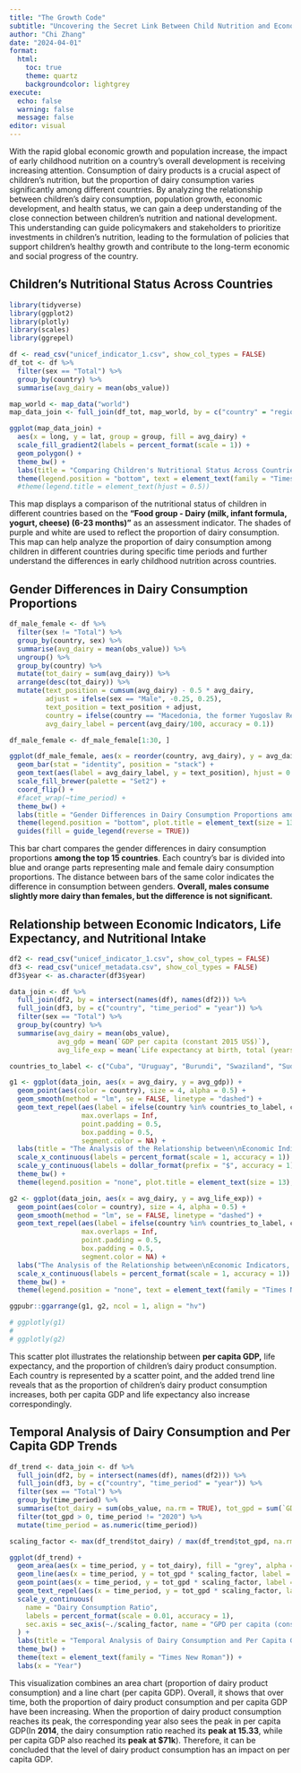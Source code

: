 ```yaml
---
title: "The Growth Code" 
subtitle: "Uncovering the Secret Link Between Child Nutrition and Economic Development"
author: "Chi Zhang"
date: "2024-04-01"
format: 
  html:
    toc: true
    theme: quartz
    backgroundcolor: lightgrey
execute: 
  echo: false
  warning: false
  message: false
editor: visual
---
```


With the rapid global economic growth and population increase, the impact of early childhood nutrition on a country's overall development is receiving increasing attention. Consumption of dairy products is a crucial aspect of children's nutrition, but the proportion of dairy consumption varies significantly among different countries. By analyzing the relationship between children's dairy consumption, population growth, economic development, and health status, we can gain a deep understanding of the close connection between children's nutrition and national development. This understanding can guide policymakers and stakeholders to prioritize investments in children's nutrition, leading to the formulation of policies that support children's healthy growth and contribute to the long-term economic and social progress of the country.

## **Children's Nutritional Status Across Countries**

```r
library(tidyverse)
library(ggplot2)
library(plotly)
library(scales)
library(ggrepel)

df <- read_csv("unicef_indicator_1.csv", show_col_types = FALSE)
df_tot <- df %>% 
  filter(sex == "Total") %>%
  group_by(country) %>%
  summarise(avg_dairy = mean(obs_value))

map_world <- map_data("world")
map_data_join <- full_join(df_tot, map_world, by = c("country" = "region"))

ggplot(map_data_join) + 
  aes(x = long, y = lat, group = group, fill = avg_dairy) +
  scale_fill_gradient2(labels = percent_format(scale = 1)) + 
  geom_polygon() + 
  theme_bw() +
  labs(title = "Comparing Children's Nutritional Status Across Countries (2005 to 2020)", subtitle = "Countries in grey have no data due to a mismatch with their names", y = "Latitude", x = "Longitude", fill = "Average Dairy Consumption Ratio") +
  theme(legend.position = "bottom", text = element_text(family = "Times New Roman"))
  #theme(legend.title = element_text(hjust = 0.5)) 
```

This map displays a comparison of the nutritional status of children in different countries based on the **"Food group - Dairy (milk, infant formula, yogurt, cheese) (6-23 months)"** as an assessment indicator. The shades of purple and white are used to reflect the proportion of dairy consumption. This map can help analyze the proportion of dairy consumption among children in different countries during specific time periods and further understand the differences in early childhood nutrition across countries.

## **Gender Differences in Dairy Consumption Proportions**

```r
df_male_female <- df %>% 
  filter(sex != "Total") %>% 
  group_by(country, sex) %>% 
  summarise(avg_dairy = mean(obs_value)) %>%
  ungroup() %>%
  group_by(country) %>%
  mutate(tot_dairy = sum(avg_dairy)) %>% 
  arrange(desc(tot_dairy)) %>%
  mutate(text_position = cumsum(avg_dairy) - 0.5 * avg_dairy,
         adjust = ifelse(sex == "Male", -0.25, 0.25),
         text_position = text_position + adjust,
         country = ifelse(country == "Macedonia, the former Yugoslav Republic of", "Macedonia", country),
         avg_dairy_label = percent(avg_dairy/100, accuracy = 0.1))

df_male_female <- df_male_female[1:30, ] 

ggplot(df_male_female, aes(x = reorder(country, avg_dairy), y = avg_dairy, fill = sex)) + 
  geom_bar(stat = "identity", position = "stack") + 
  geom_text(aes(label = avg_dairy_label, y = text_position), hjust = 0.5, color = "white", size = 3.5) +
  scale_fill_brewer(palette = "Set2") + 
  coord_flip() + 
  #facet_wrap(~time_period) + 
  theme_bw() +
  labs(title = "Gender Differences in Dairy Consumption Proportions among Top 15 Countries", y = "Dairy Consumption Proportion", x = "Country", fill = "Average Dairy Consumption Ratio") + 
  theme(legend.position = "bottom", plot.title = element_text(size = 13), text = element_text(family = "Times New Roman")) +
  guides(fill = guide_legend(reverse = TRUE))
```

This bar chart compares the gender differences in dairy consumption proportions **among the top 15 countries**. Each country's bar is divided into blue and orange parts representing male and female dairy consumption proportions. The distance between bars of the same color indicates the difference in consumption between genders. **Overall, males consume slightly more dairy than females, but the difference is not significant.**

## **Relationship between Economic Indicators, Life Expectancy, and Nutritional Intake**

```r
df2 <- read_csv("unicef_indicator_1.csv", show_col_types = FALSE)
df3 <- read_csv("unicef_metadata.csv", show_col_types = FALSE)
df3$year <- as.character(df3$year)

data_join <- df %>%
  full_join(df2, by = intersect(names(df), names(df2))) %>%
  full_join(df3, by = c("country", "time_period" = "year")) %>%
  filter(sex == "Total") %>%
  group_by(country) %>%
  summarise(avg_dairy = mean(obs_value),
            avg_gdp = mean(`GDP per capita (constant 2015 US$)`),
            avg_life_exp = mean(`Life expectancy at birth, total (years)`))

countries_to_label <- c("Cuba", "Uruguay", "Burundi", "Swaziland", "Sudan")

g1 <- ggplot(data_join, aes(x = avg_dairy, y = avg_gdp)) + 
  geom_point(aes(color = country), size = 4, alpha = 0.5) + 
  geom_smooth(method = "lm", se = FALSE, linetype = "dashed") +
  geom_text_repel(aes(label = ifelse(country %in% countries_to_label, country, NA), color = country), size = 3, 
                  max.overlaps = Inf,
                  point.padding = 0.5, 
                  box.padding = 0.5,
                  segment.color = NA) + 
  labs(title = "The Analysis of the Relationship between\nEconomic Indicators, Life Expectancy, and Nutritional Intake", x = "AVG Dairy Consumption Ratio", y = "AVG GDP per capita") + 
  scale_x_continuous(labels = percent_format(scale = 1, accuracy = 1)) +  
  scale_y_continuous(labels = dollar_format(prefix = "$", accuracy = 1)) +
  theme_bw() + 
  theme(legend.position = "none", plot.title = element_text(size = 13), text = element_text(family = "Times New Roman"))

g2 <- ggplot(data_join, aes(x = avg_dairy, y = avg_life_exp)) + 
  geom_point(aes(color = country), size = 4, alpha = 0.5) + 
  geom_smooth(method = "lm", se = FALSE, linetype = "dashed") +
  geom_text_repel(aes(label = ifelse(country %in% countries_to_label, country, NA), color = country), size = 3,
                  max.overlaps = Inf,
                  point.padding = 0.5, 
                  box.padding = 0.5,
                  segment.color = NA) +
  labs("The Analysis of the Relationship between\nEconomic Indicators, Life Expectancy, and Nutritional Intake", x = "AVG Dairy Consumption Ratio", y = "AVG Life Expectancy at Birth (years)") + 
  scale_x_continuous(labels = percent_format(scale = 1, accuracy = 1))  +
  theme_bw() + 
  theme(legend.position = "none", text = element_text(family = "Times New Roman")) 

ggpubr::ggarrange(g1, g2, ncol = 1, align = "hv")

# ggplotly(g1)
# 
# ggplotly(g2)
```

This scatter plot illustrates the relationship between **per capita GDP,** life expectancy, and the proportion of children's dairy product consumption. Each country is represented by a scatter point, and the added trend line reveals that as the proportion of children's dairy product consumption increases, both per capita GDP and life expectancy also increase correspondingly.

## **Temporal Analysis of Dairy Consumption and Per Capita GDP Trends**

```r
df_trend <- data_join <- df %>%
  full_join(df2, by = intersect(names(df), names(df2))) %>%
  full_join(df3, by = c("country", "time_period" = "year")) %>%
  filter(sex == "Total") %>%
  group_by(time_period) %>% 
  summarise(tot_dairy = sum(obs_value, na.rm = TRUE), tot_gpd = sum(`GDP per capita (constant 2015 US$)`, na.rm = TRUE)) %>%
  filter(tot_gpd > 0, time_period != "2020") %>%
  mutate(time_period = as.numeric(time_period))

scaling_factor <- max(df_trend$tot_dairy) / max(df_trend$tot_gpd, na.rm = TRUE)

ggplot(df_trend) +
  geom_area(aes(x = time_period, y = tot_dairy), fill = "grey", alpha = 0.5) +
  geom_line(aes(x = time_period, y = tot_gpd * scaling_factor, label = tot_gpd), linewidth = 1.5, color = "tomato") +
  geom_point(aes(x = time_period, y = tot_gpd * scaling_factor, label = tot_gpd), size = 3, color = "tomato") +
  geom_text_repel(aes(x = time_period, y = tot_gpd * scaling_factor, label = sprintf("$%.0fk", tot_gpd / 1000)),box.padding = 0.5, point.padding = 0.6, segment.color = NA, color = "tomato") +
  scale_y_continuous(
    name = "Dairy Consumption Ratio",
    labels = percent_format(scale = 0.01, accuracy = 1),
    sec.axis = sec_axis(~./scaling_factor, name = "GPD per capita (constant 2015 US$)")
  ) + 
  labs(title = "Temporal Analysis of Dairy Consumption and Per Capita GDP Trends", x = "Year") + 
  theme_bw() +
  theme(text = element_text(family = "Times New Roman")) + 
  labs(x = "Year")

```

This visualization combines an area chart (proportion of dairy product consumption) and a line chart (per capita GDP). Overall, it shows that over time, both the proportion of dairy product consumption and per capita GDP have been increasing. When the proportion of dairy product consumption reaches its peak, the corresponding year also sees the peak in per capita GDP(In **2014**, the dairy consumption ratio reached its **peak at 15.33**, while per capita GDP also reached its **peak at \$71k**). Therefore, it can be concluded that the level of dairy product consumption has an impact on per capita GDP.
